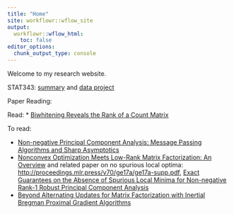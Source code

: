 ```yaml
---
title: "Home"
site: workflowr::wflow_site
output:
  workflowr::wflow_html:
    toc: false
editor_options:
  chunk_output_type: console
---
```


Welcome to my research website.

STAT343: [summary](https://zihao12.github.io/statsNotes/stat343_summary) and [data project](https://zihao12.github.io/statsNotes/stat343_data_analysis)


Paper Reading:

Read: 
* [Biwhitening Reveals the Rank of a Count Matrix](https://arxiv.org/pdf/2103.13840.pdf)



To read:

* [Non-negative Principal Component Analysis: Message Passing Algorithms and Sharp Asymptotics](https://arxiv.org/pdf/1406.4775.pdf)
* [Nonconvex Optimization Meets Low-Rank Matrix Factorization: An Overview](https://www.princeton.edu/~yc5/publications/NcxOverview_Arxiv.pdf) and related paper on no spurious local optima: [http://proceedings.mlr.press/v70/ge17a/ge17a-supp.pdf](http://proceedings.mlr.press/v70/ge17a/ge17a-supp.pdf), [Exact Guarantees on the Absence of Spurious Local Minima for Non-negative Rank-1 Robust Principal Component Analysis](https://www.jmlr.org/papers/volume21/18-884/18-884.pdf)
* [Beyond Alternating Updates for Matrix Factorization with Inertial Bregman Proximal Gradient Algorithms](https://proceedings.neurips.cc/paper/2019/file/bc7f621451b4f5df308a8e098112185d-Paper.pdf)
